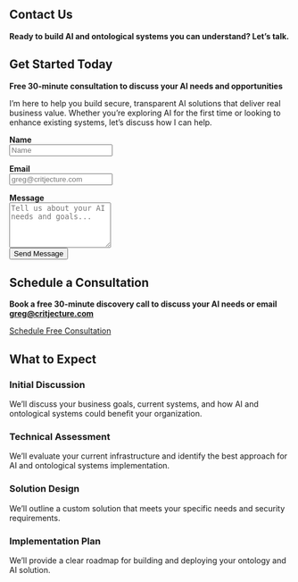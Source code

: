 ::: {.hero-section}
# Contact Us {.display-1}

**Ready to build AI and ontological systems you can understand? Let's talk.**
:::

::: {.section}
## Get Started Today

**Free 30-minute consultation to discuss your AI needs and opportunities**

I'm here to help you build secure, transparent AI solutions that deliver real business value. Whether you're exploring AI for the first time or looking to enhance existing systems, let's discuss how I can help.
:::

<form action="https://formspree.io/f/xnnzgoyk" method="POST">

::: {.form-group}
**Name**  
<input type="text" name="name" class="form-control" placeholder="Name" required>
:::

::: {.form-group}
**Email**  
<input type="email" name="email" class="form-control" placeholder="greg@critjecture.com" required>
:::

::: {.form-group}
**Message**  
<textarea name="message" class="form-control" rows="5" placeholder="Tell us about your AI needs and goals..." required></textarea>
:::

::: {.form-group}
<button type="submit" class="btn btn-primary">Send Message</button>
:::
</form>


::: {.section}
## Schedule a Consultation

**Book a free 30-minute discovery call to discuss your AI needs or email [greg@critjecture.com](mailto:greg@critjecture.com)**

::: {.calendar-embed}
[Schedule Free Consultation](https://calendly.com/your-username/30min){.btn .btn-primary .btn-lg .center target="_blank"}
:::
:::

::: {.section}
## What to Expect

::: {.expectation-grid}
::: {.expectation-item}
### Initial Discussion
We'll discuss your business goals, current systems, and how AI and ontological systems could benefit your organization.
:::

::: {.expectation-item}
### Technical Assessment
We'll evaluate your current infrastructure and identify the best approach for AI and ontological systems implementation.
:::

::: {.expectation-item}
### Solution Design
We'll outline a custom solution that meets your specific needs and security requirements.
:::

::: {.expectation-item}
### Implementation Plan
We'll provide a clear roadmap for building and deploying your ontology and AI solution.
:::
:::
:::